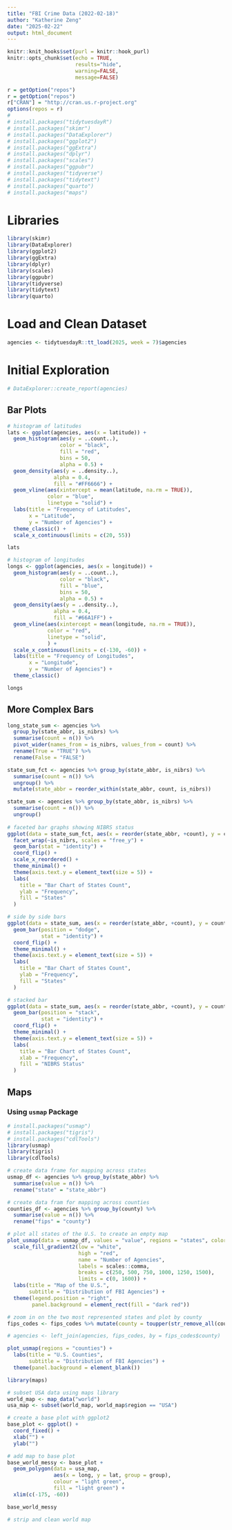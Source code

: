 ```yaml
---
title: "FBI Crime Data (2022-02-18)"
author: "Katherine Zeng"
date: "2025-02-22"
output: html_document
---
```


```r
knitr::knit_hooks$set(purl = knitr::hook_purl)
knitr::opts_chunk$set(echo = TRUE, 
                      results="hide", 
                      warning=FALSE, 
                      message=FALSE)

r = getOption("repos")
r = getOption("repos")
r["CRAN"] = "http://cran.us.r-project.org"
options(repos = r)
# 
# install.packages("tidytuesdayR")
# install.packages("skimr")
# install.packages("DataExplorer")
# install.packages("ggplot2")
# install.packages("ggExtra")
# install.packages("dplyr")
# install.packages("scales")
# install.packages("ggpubr")
# install.packages("tidyverse")
# install.packages("tidytext")
# install.packages("quarto")
# install.packages("maps")
```


# Libraries
```r
library(skimr)
library(DataExplorer)
library(ggplot2)
library(ggExtra)
library(dplyr)
library(scales)
library(ggpubr)
library(tidyverse)
library(tidytext)
library(quarto)
```


# Load and Clean Dataset
```r
agencies <- tidytuesdayR::tt_load(2025, week = 7)$agencies
```

# Initial Exploration
```r
# DataExplorer::create_report(agencies)
```

## Bar Plots
```r
# histogram of latitudes
lats <- ggplot(agencies, aes(x = latitude)) +
  geom_histogram(aes(y = ..count..), 
                 color = "black", 
                 fill = "red",
                 bins = 50,
                 alpha = 0.5) +
  geom_density(aes(y = ..density..),
               alpha = 0.4, 
               fill = "#FF6666") +
  geom_vline(aes(xintercept = mean(latitude, na.rm = TRUE)),
             color = "blue",
             linetype = "solid") +
  labs(title = "Frequency of Latitudes",
       x = "Latitude",
       y = "Number of Agencies") +
  theme_classic() +
  scale_x_continuous(limits = c(20, 55))

lats

# histogram of longitudes
longs <- ggplot(agencies, aes(x = longitude)) +
  geom_histogram(aes(y = ..count..),
                 color = "black", 
                 fill = "blue",
                 bins = 50,
                 alpha = 0.5) +
  geom_density(aes(y = ..density..),
               alpha = 0.4,
               fill = "#66A1FF") +
  geom_vline(aes(xintercept = mean(longitude, na.rm = TRUE)),
             color = "red",
             linetype = "solid",
             ) +
  scale_x_continuous(limits = c(-130, -60)) +
  labs(title = "Frequency of Longitudes",
       x = "Longitude",
       y = "Number of Agencies") +
  theme_classic() 

longs
```

## More Complex Bars
```r
long_state_sum <- agencies %>%  
  group_by(state_abbr, is_nibrs) %>% 
  summarise(count = n()) %>% 
  pivot_wider(names_from = is_nibrs, values_from = count) %>% 
  rename(True = "TRUE") %>% 
  rename(False = "FALSE") 

state_sum_fct <- agencies %>% group_by(state_abbr, is_nibrs) %>% 
  summarise(count = n()) %>%
  ungroup() %>% 
  mutate(state_abbr = reorder_within(state_abbr, count, is_nibrs))

state_sum <- agencies %>% group_by(state_abbr, is_nibrs) %>% 
  summarise(count = n()) %>%
  ungroup() 
  
# faceted bar graphs showing NIBRS status
ggplot(data = state_sum_fct, aes(x = reorder(state_abbr, +count), y = count, fill = is_nibrs)) +
  facet_wrap(~is_nibrs, scales = "free_y") +
  geom_bar(stat = "identity") +
  coord_flip() +
  scale_x_reordered() +
  theme_minimal() +
  theme(axis.text.y = element_text(size = 5)) +
  labs(
    title = "Bar Chart of States Count",
    ylab = "Frequency",
    fill = "States"
  )

# side by side bars
ggplot(data = state_sum, aes(x = reorder(state_abbr, +count), y = count, fill = is_nibrs)) +
  geom_bar(position = "dodge",
           stat = "identity") +
  coord_flip() +
  theme_minimal() +
  theme(axis.text.y = element_text(size = 5)) +
  labs(
    title = "Bar Chart of States Count",
    ylab = "Frequency",
    fill = "States"
  )

# stacked bar
ggplot(data = state_sum, aes(x = reorder(state_abbr, +count), y = count, fill = factor(is_nibrs))) +
  geom_bar(position = "stack",
           stat = "identity") +
  coord_flip() +
  theme_minimal() +
  theme(axis.text.y = element_text(size = 5)) +
  labs(
    title = "Bar Chart of States Count",
    xlab = "Frequency",
    fill = "NIBRS Status"
  )

```

## Maps

### Using `usmap` Package

```r
# install.packages("usmap")
# install.packages("tigris")
# install.packages("cdlTools")
library(usmap)
library(tigris)
library(cdlTools)

# create data frame for mapping across states
usmap_df <- agencies %>% group_by(state_abbr) %>% 
  summarise(value = n()) %>% 
  rename("state" = "state_abbr")

# create data fram for mapping across counties
counties_df <- agencies %>% group_by(county) %>% 
  summarise(value = n()) %>% 
  rename("fips" = "county")

# plot all states of the U.S. to create an empty map
plot_usmap(data = usmap_df, values = "value", regions = "states", color = "red") +
  scale_fill_gradient2(low = "white", 
                       high = "red", 
                       name = "Number of Agencies", 
                       labels = scales::comma, 
                       breaks = c(250, 500, 750, 1000, 1250, 1500), 
                       limits = c(0, 1600)) +
  labs(title = "Map of the U.S.",
       subtitle = "Distribution of FBI Agencies") +
  theme(legend.position = "right",
        panel.background = element_rect(fill = "dark red"))

# zoom in on the two most represented states and plot by county
fips_codes <- fips_codes %>% mutate(county = toupper(str_remove_all(county, pattern = " County")))

# agencies <- left_join(agencies, fips_codes, by = fips_codes$county)

plot_usmap(regions = "counties") +
  labs(title = "U.S. Counties",
       subtitle = "Distribution of FBI Agencies") +
  theme(panel.background = element_blank())
```

```r
library(maps)

# subset USA data using maps library
world_map <- map_data("world")
usa_map <- subset(world_map, world_map$region == "USA")

# create a base plot with ggplot2
base_plot <- ggplot() +
  coord_fixed() +
  xlab("") +
  ylab("")

# add map to base plot
base_world_messy <- base_plot +
  geom_polygon(data = usa_map,
               aes(x = long, y = lat, group = group),
               colour = "light green", 
               fill = "light green") +
  xlim(c(-175, -60))

base_world_messy

# strip and clean world map
```



